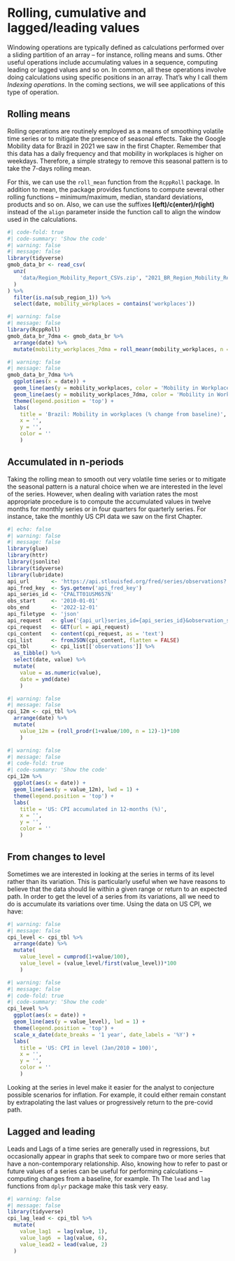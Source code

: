 # Rolling, cumulative and lagged/leading values

Windowing operations are typically defined as calculations performed over a sliding partition of an array -- for instance, rolling means and sums. Other useful operations include accumulating values in a sequence, computing leading or lagged values and so on. In common, all these operations involve doing calculations using specific positions in an array. That's why I call them *Indexing operations*. In the coming sections, we will see applications of this type of operation.

## Rolling means

Rolling operations are routinely employed as a means of smoothing volatile time series or to mitigate the presence of seasonal effects. Take the Google Mobility data for Brazil in 2021 we saw in the first Chapter. Remember that this data has a daily frequency and that mobility in workplaces is higher on weekdays. Therefore, a simple strategy to remove this seasonal pattern is to take the 7-days rolling mean. 

For this, we can use the `roll_mean` function from the `RcppRoll` package. In addition to mean, the package provides functions to compute several other rolling functions -- minimum/maximum, median, standard deviations, products and so on. Also, we can use the suffixes **l(eft)/c(enter)/r(ight)** instead of the `align` parameter inside the function call to align the window used in the calculations.    

```{r}
#| code-fold: true
#| code-summary: 'Show the code'
#| warning: false
#| message: false
library(tidyverse)
gmob_data_br <- read_csv(
  unz(
    'data/Region_Mobility_Report_CSVs.zip', "2021_BR_Region_Mobility_Report.csv"
  )
) %>% 
  filter(is.na(sub_region_1)) %>% 
  select(date, mobility_workplaces = contains('workplaces'))
```

```{r}
#| warning: false
#| message: false
library(RcppRoll)
gmob_data_br_7dma <- gmob_data_br %>%
  arrange(date) %>% 
  mutate(mobility_workplaces_7dma = roll_meanr(mobility_workplaces, n = 7, na.rm = TRUE))
```

```{r}
#| warning: false
#| message: false
gmob_data_br_7dma %>% 
  ggplot(aes(x = date)) +
  geom_line(aes(y = mobility_workplaces, color = 'Mobility in Workplaces'), lwd = 1) +
  geom_line(aes(y = mobility_workplaces_7dma, color = 'Mobility in Workplaces - 7d MA'), lwd = 1) +
  theme(legend.position = 'top') +
  labs(
    title = 'Brazil: Mobility in workplaces (% change from baseline)',
    x = '',
    y = '',
    color = ''
    )
```

## Accumulated in n-periods

Taking the rolling mean to smooth out very volatile time series or to mitigate the seasonal pattern is a natural choice when we are interested in the level of the series. However, when dealing with variation rates the most appropriate procedure is to compute the accumulated values in twelve months for monthly series or in four quarters for quarterly series. For instance, take the monthly US CPI data we saw on the first Chapter.  

```{r}
#| echo: false
#| warning: false
#| message: false
library(glue)
library(httr)
library(jsonlite)
library(tidyverse)
library(lubridate)
api_url       <- 'https://api.stlouisfed.org/fred/series/observations?'
api_fred_key  <- Sys.getenv('api_fred_key')
api_series_id <- 'CPALTT01USM657N'
obs_start     <- '2010-01-01'
obs_end       <- '2022-12-01'
api_filetype  <- 'json'
api_request   <- glue('{api_url}series_id={api_series_id}&observation_start={obs_start}&observation_end={obs_end}&api_key={api_fred_key}&file_type={api_filetype}')
cpi_request   <- GET(url = api_request)
cpi_content   <- content(cpi_request, as = 'text')
cpi_list      <- fromJSON(cpi_content, flatten = FALSE)
cpi_tbl       <- cpi_list[['observations']] %>% 
  as_tibble() %>% 
  select(date, value) %>% 
  mutate(
    value = as.numeric(value),
    date = ymd(date)
    )
```

```{r}
#| warning: false
#| message: false
cpi_12m <- cpi_tbl %>% 
  arrange(date) %>% 
  mutate(
    value_12m = (roll_prodr(1+value/100, n = 12)-1)*100
    )
```

```{r}
#| warning: false
#| message: false
#| code-fold: true
#| code-summary: 'Show the code'
cpi_12m %>% 
  ggplot(aes(x = date)) +
  geom_line(aes(y = value_12m), lwd = 1) +
  theme(legend.position = 'top') +
  labs(
    title = 'US: CPI accumulated in 12-months (%)',
    x = '',
    y = '',
    color = ''
    )
```

## From changes to level

Sometimes we are interested in looking at the series in terms of its level rather than its variation. This is particularly useful when we have reasons to believe that the data should lie within a given range or return to an expected path. In order to get the level of a series from its variations, all we need to do is accumulate its variations over time. Using the data on US CPI, we have:

```{r}
#| warning: false
#| message: false
cpi_level <- cpi_tbl %>% 
  arrange(date) %>% 
  mutate(
    value_level = cumprod(1+value/100),
    value_level = (value_level/first(value_level))*100
    )
```

```{r}
#| warning: false
#| message: false
#| code-fold: true
#| code-summary: 'Show the code'
cpi_level %>% 
  ggplot(aes(x = date)) +
  geom_line(aes(y = value_level), lwd = 1) +
  theme(legend.position = 'top') +
  scale_x_date(date_breaks = '1 year', date_labels = '%Y') +
  labs(
    title = 'US: CPI in level (Jan/2010 = 100)',
    x = '',
    y = '',
    color = ''
    )
```

Looking at the series in level make it easier for the analyst to conjecture possible scenarios for inflation. For example, it could either remain constant by extrapolating the last values or progressively return to the pre-covid path.

## Lagged and leading

Leads and Lags of a time series are generally used in regressions, but occasionally appear in graphs that seek to compare two or more series that have a non-contemporary relationship. Also, knowing how to refer to past or future values of a series can be useful for performing calculations -- computing changes from a baseline, for example. Th The `lead` and `lag` functions from `dplyr` package make this task very easy.

```{r}
#| warning: false
#| message: false
library(tidyverse)
cpi_lag_lead <- cpi_tbl %>% 
  mutate(
    value_lag1  = lag(value, 1),
    value_lag6  = lag(value, 6),
    value_lead2 = lead(value, 2)
  )
```